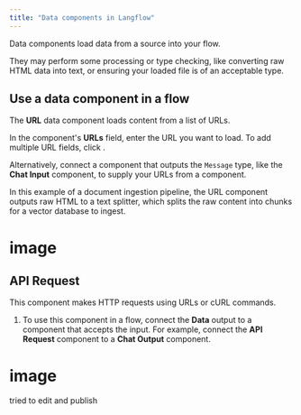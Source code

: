 ```yaml
---
title: "Data components in Langflow"
---
```


Data components load data from a source into your flow.

They may perform some processing or type checking, like converting raw HTML data into text, or ensuring your loaded file is of an acceptable type.

## **Use a data component in a flow**[**​**](https://docs.langflow.org/components-data#use-a-data-component-in-a-flow)

The **URL** data component loads content from a list of URLs.

In the component's **URLs** field, enter the URL you want to load. To add multiple URL fields, click .

Alternatively, connect a component that outputs the `Message` type, like the **Chat Input** component, to supply your URLs from a component.

In this example of a document ingestion pipeline, the URL component outputs raw HTML to a text splitter, which splits the raw content into chunks for a vector database to ingest.

# image

## **API Request**[**​**](https://docs.langflow.org/components-data#api-request)

This component makes HTTP requests using URLs or cURL commands.

1. To use this component in a flow, connect the **Data** output to a component that accepts the input. For example, connect the **API Request** component to a **Chat Output** component.

# image

tried to edit and publish